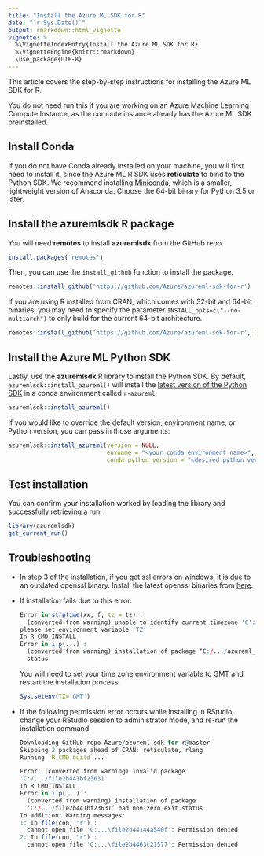```yaml
---
title: "Install the Azure ML SDK for R"
date: "`r Sys.Date()`"
output: rmarkdown::html_vignette
vignette: >
  %\VignetteIndexEntry{Install the Azure ML SDK for R}
  %\VignetteEngine{knitr::rmarkdown}
  \use_package{UTF-8}
---
```


This article covers the step-by-step instructions for installing the Azure ML SDK for R.

You do not need run this if you are working on an Azure Machine Learning Compute Instance, as the compute instance already has the Azure ML SDK preinstalled.

## Install Conda

If you do not have Conda already installed on your machine, you will first need to install it, since the Azure ML R SDK uses **reticulate** to bind to the Python SDK. We recommend installing [Miniconda](<https://docs.conda.io/en/latest/miniconda.html>), which is a smaller, lightweight version of Anaconda. Choose the 64-bit binary for Python 3.5 or later.

## Install the **azuremlsdk** R package
You will need **remotes** to install **azuremlsdk** from the GitHub repo.
``` r
install.packages('remotes')
``` 

Then, you can use the `install_github` function to install the package.
``` r
remotes::install_github('https://github.com/Azure/azureml-sdk-for-r')
```

If you are using R installed from CRAN, which comes with 32-bit and 64-bit binaries, you may need to specify the parameter `INSTALL_opts=c("--no-multiarch")` to only build for the current 64-bit architecture.
``` r
remotes::install_github('https://github.com/Azure/azureml-sdk-for-r', INSTALL_opts=c("--no-multiarch"))
```

## Install the Azure ML Python SDK
Lastly, use the **azuremlsdk** R library to install the Python SDK. By default, `azuremlsdk::install_azureml()` will install the [latest version of the Python SDK](<https://pypi.org/project/azureml-sdk/>) in a conda environment called `r-azureml`.
``` r
azuremlsdk::install_azureml()
```

If you would like to override the default version, environment name, or Python version, you can pass in those arguments: 
``` r
azuremlsdk::install_azureml(version = NULL, 
                            envname = "<your conda environment name>",
                            conda_python_version = "<desired python version>")
```

## Test installation
You can confirm your installation worked by loading the library and successfully retrieving a run.
``` r
library(azuremlsdk)
get_current_run()
```

## Troubleshooting
-   In step 3 of the installation, if you get ssl errors on windows, it is due to an
outdated openssl binary. Install the latest openssl binaries from
[here](<https://wiki.openssl.org/index.php/Binaries>).

- If installation fails due to this error:

  ```R
  Error in strptime(xx, f, tz = tz) : 
    (converted from warning) unable to identify current timezone 'C':
  please set environment variable 'TZ'
  In R CMD INSTALL
  Error in i.p(...) : 
    (converted from warning) installation of package ‘C:/.../azureml_0.4.0.tar.gz’ had non-zero exit
    status
  ```
  
  You will need to set your time zone environment variable to GMT and restart the installation process.
  
  ```R
  Sys.setenv(TZ='GMT')
  ```

- If the following permission error occurs while installing in RStudio,
  change your RStudio session to administrator mode, and re-run the installation command.

  ```R
  Downloading GitHub repo Azure/azureml-sdk-for-r@master
  Skipping 2 packages ahead of CRAN: reticulate, rlang
  Running `R CMD build`...
  
  Error: (converted from warning) invalid package
  'C:/.../file2b441bf23631'
  In R CMD INSTALL
  Error in i.p(...) : 
    (converted from warning) installation of package
    ‘C:/.../file2b441bf23631’ had non-zero exit status
  In addition: Warning messages:
  1: In file(con, "r") :
    cannot open file 'C:...\file2b44144a540f': Permission denied
  2: In file(con, "r") :
    cannot open file 'C:...\file2b4463c21577': Permission denied
  ```
  